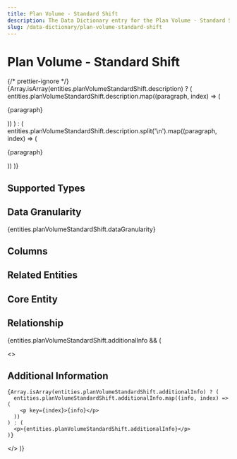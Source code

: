 ```yaml
---
title: Plan Volume - Standard Shift
description: The Data Dictionary entry for the Plan Volume - Standard Shift entity
slug: /data-dictionary/plan-volume-standard-shift
---
```



# Plan Volume - Standard Shift

{/* prettier-ignore */}
{Array.isArray(entities.planVolumeStandardShift.description) ? (
  entities.planVolumeStandardShift.description.map((paragraph, index) => (
    <p key={index}>{paragraph}</p>
))
) : (
entities.planVolumeStandardShift.description.split('\n').map((paragraph, index) => (

<p key={index}>{paragraph}</p>
)) )}

## Supported Types

<SupportedTypesTable supportedTypes={entities.planVolumeStandardShift.supportedTypes} />

## Data Granularity

{entities.planVolumeStandardShift.dataGranularity}

## Columns

<ColumnsTable columns={entities.planVolumeStandardShift.columns} />

## Related Entities

<RelatedEntitiesList relatedEntities={entities.planVolumeStandardShift.relatedEntities} />

## Core Entity

<CoreEntityTable coreEntities={entities.planVolumeStandardShift.coreEntity} />

## Relationship

<RelationshipTable
  relationship={entities.planVolumeStandardShift.relationship}
  simple={true}
/>

{entities.planVolumeStandardShift.additionalInfo && (

  <>
    <h2>Additional Information</h2>

    {Array.isArray(entities.planVolumeStandardShift.additionalInfo) ? (
      entities.planVolumeStandardShift.additionalInfo.map((info, index) => (
        <p key={index}>{info}</p>
      ))
    ) : (
      <p>{entities.planVolumeStandardShift.additionalInfo}</p>
    )}

  </>
)}

